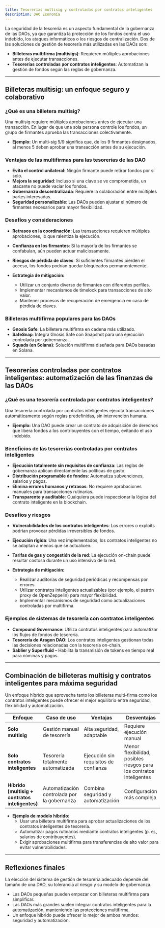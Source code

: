 ```yaml
---
title: Tesorerías multisig y controladas por contratos inteligentes
description: DAO Economía
---
```


La seguridad de la tesorería es un aspecto fundamental de la gobernanza de las DAOs, ya que garantiza la protección de los fondos contra el uso indebido, los ataques informáticos o los riesgos de centralización. Dos de las soluciones de gestión de tesorería más utilizadas en las DAOs son:

- **Billeteras multifirma (multisigs)**: Requieren múltiples aprobaciones antes de ejecutar transacciones.
- **Tesorerías controladas por contratos inteligentes**: Automatizan la gestión de fondos según las reglas de gobernanza.

---

## Billeteras multisig: un enfoque seguro y colaborativo

### ¿Qué es una billetera multisig?
Una multisig requiere múltiples aprobaciones antes de ejecutar una transacción. En lugar de que una sola persona controle los fondos, un grupo de firmantes aprueba las transacciones colectivamente.

- **Ejemplo:** Un multi-sig 5/9 significa que, de los 9 firmantes designados, al menos 5 deben aprobar una transacción antes de su ejecución.

### Ventajas de las multifirmas para las tesorerías de las DAO
- **Evita el control unilateral**: Ningún firmante puede retirar fondos por sí solo.
- **Mejora la seguridad**: Incluso si una clave se ve comprometida, un atacante no puede vaciar los fondos.
- **Gobernanza descentralizada**: Requiere la colaboración entre múltiples partes interesadas.
- **Seguridad personalizable**: Las DAOs pueden ajustar el número de firmantes necesarios para mayor flexibilidad.

### Desafíos y consideraciones
- **Retrasos en la coordinación**: Las transacciones requieren múltiples aprobaciones, lo que ralentiza la ejecución.
- **Confianza en los firmantes**: Si la mayoría de los firmantes se confabulan, aún pueden actuar maliciosamente.
- **Riesgos de pérdida de claves**: Si suficientes firmantes pierden el acceso, los fondos podrían quedar bloqueados permanentemente.

- **Estrategia de mitigación:**
  - Utilizar un conjunto diverso de firmantes con diferentes perfiles.
  - Implementar mecanismos de timelock para transacciones de alto valor. 
  - Mantener procesos de recuperación de emergencia en caso de pérdida de claves.

### Billeteras multifirma populares para las DAOs
- **Gnosis Safe**: La billetera multifirma en cadena más utilizado.
- **SafeSnap**: Integra Gnosis Safe con Snapshot para una ejecución controlada por gobernanza.
- **Squads (en Solana)**: Solución multifirma diseñada para DAOs basadas en Solana.

---

## Tesorerías controladas por contratos inteligentes: automatización de las finanzas de las DAOs

### ¿Qué es una tesorería controlada por contratos inteligentes?
Una tesorería controlada por contratos inteligentes ejecuta transacciones automáticamente según reglas predefinidas, sin intervención humana.

- **Ejemplo:** Una DAO puede crear un contrato de adquisición de derechos que libera fondos a los contribuyentes con el tiempo, evitando el uso indebido.

### Beneficios de las tesorerías controladas por contratos inteligentes
- **Ejecución totalmente sin requisitos de confianza**: Las reglas de gobernanza aplican directamente las políticas de gasto.
- **Distribución programable de fondos**: Automatiza subvenciones, salarios y pagos.
- **Elimina errores humanos y retrasos**: No requiere aprobaciones manuales para transacciones rutinarias.
- **Transparente y auditable**: Cualquiera puede inspeccionar la lógica del contrato inteligente en la blockchain.

### Desafíos y riesgos
- **Vulnerabilidades de los contratos inteligentes**: Los errores o exploits podrían provocar pérdidas irreversibles de fondos.
- **Ejecución rígida**: Una vez implementados, los contratos inteligentes no se adaptan a menos que se actualicen.
- **Tarifas de gas y congestión de la red**: La ejecución on-chain puede resultar costosa durante un uso intensivo de la red.

- **Estrategia de mitigación:**
  - Realizar auditorías de seguridad periódicas y recompensas por errores.
  - Utilizar contratos inteligentes actualizables (por ejemplo, el patrón proxy de OpenZeppelin) para mayor flexibilidad.
  - Implementar mecanismos de seguridad como actualizaciones controladas por multifirma.

### Ejemplos de sistemas de tesorería con contratos inteligentes
- **Compound Governance**: Utiliza contratos inteligentes para automatizar los flujos de fondos de tesorería.
- **Tesorería de Aragon DAO**: Los contratos inteligentes gestionan todas las decisiones relacionadas con la tesorería on-chain. 
- **Sablier y Superfluid** – Habilita la transmisión de tokens en tiempo real para nóminas y pagos.

---

## Combinación de billeteras multisig y contratos inteligentes para máxima seguridad

Un enfoque híbrido que aprovecha tanto los billeteras multi-firma como los contratos inteligentes puede ofrecer el mejor equilibrio entre seguridad, flexibilidad y automatización.

| **Enfoque** | **Caso de uso** | **Ventajas** | **Desventajas** |
|-------------|------------|---------|---------|
| **Solo multisig** | Gestión manual de tesorería | Alta seguridad, adaptable | Requiere ejecución manual |
| **Solo contratos inteligentes** | Tesorería totalmente automatizada | Ejecución sin requisitos de confianza | Menor flexibilidad, posibles riesgos para los contratos inteligentes |
| **Híbrido (multisig + contratos inteligentes)** | Automatización controlada por la gobernanza | Combina seguridad y automatización | Configuración más compleja |

- **Ejemplo de modelo híbrido:**
  - Usar una billetera multifirma para aprobar actualizaciones de los contratos inteligentes de tesorería.
  - Automatizar pagos rutinarios mediante contratos inteligentes (p. ej., salarios de contribuyentes).
  - Exigir aprobaciones multifirma para transferencias de alto valor para evitar vulnerabilidades.

---

## Reflexiones finales

La elección del sistema de gestión de tesorería adecuado depende del tamaño de una DAO, su tolerancia al riesgo y su modelo de gobernanza.

- Las DAOs pequeñas pueden empezar con billeteras multifirma para simplificar.
- Las DAOs más grandes suelen integrar contratos inteligentes para la automatización, manteniendo las protecciones multifirma.
- Un enfoque híbrido puede ofrecer lo mejor de ambos mundos: seguridad y automatización.
